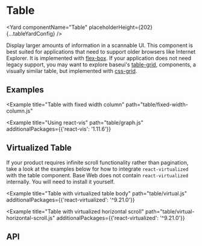 <!--
Copyright (c) 2018-2019 Uber Technologies, Inc.

This source code is licensed under the MIT license found in the
LICENSE file in the root directory of this source tree.
-->






# Table

<Yard componentName="Table" placeholderHeight={202} {...tableYardConfig} />

Display larger amounts of information in a scannable UI. This component is best suited for
applications that need to support older browsers like Internet Explorer. It is implemented with
[flex-box](https://developer.mozilla.org/en-US/docs/Web/CSS/CSS_Flexible_Box_Layout/Basic_Concepts_of_Flexbox).
If your application does not need legacy support, you may want to explore baseui's [table-grid](/components/table-grid),
components, a visually similar table, but implemented with [css-grid](https://developer.mozilla.org/en-US/docs/Web/CSS/CSS_Grid_Layout).

## Examples

<Example title="Table basic usage" path="table/basic.js">
  <Basic />
</Example>

<Example title="Table cell examples" path="table/cells.js">
  <Cells />
</Example>

<Example title="Table with pagination" path="table/pagination.js">
  <Pagination />
</Example>

<Example title="Table with sorting by a column" path="table/sortable.js">
  <Sortable />
</Example>

<Example
  title="Table with fixed width column"
  path="table/fixed-width-column.js"
>
  <FixedWidthColumn />
</Example>

<Example title="Table with vertical scroll" path="table/vertical-scroll.js">
  <VerticalScroll />
</Example>

<Example title="Table with horizontal scroll" path="table/horizontal-scroll.js">
  <HorizontalScroll />
</Example>

<Example title="Table with column filtering" path="table/filter.js">
  <Filter />
</Example>

<Example
  title="Using react-vis"
  path="table/graph.js"
  additionalPackages={{'react-vis': '1.11.6'}}
>
  <Graph />
</Example>

## Virtualized Table

If your product requires infinite scroll functionality rather than pagination, take a look at the
examples below for how to integrate `react-virtualized` with the table component. Base Web does not
contain `react-virtualized` internally. You will need to install it yourself.

<Example
  title="Table with virtualized table body"
  path="table/virtual.js"
  additionalPackages={{'react-virtualized': '^9.21.0'}}
>
  <Virtual />
</Example>

<Example
  title="Table with virtualized horizontal scroll"
  path="table/virtual-horizontal-scroll.js"
  additionalPackages={{'react-virtualized': '^9.21.0'}}
>
  <VirtualHorizontal />
</Example>

## API

<Exports component={TableExports} title="Table exports" path="baseui/table" />
